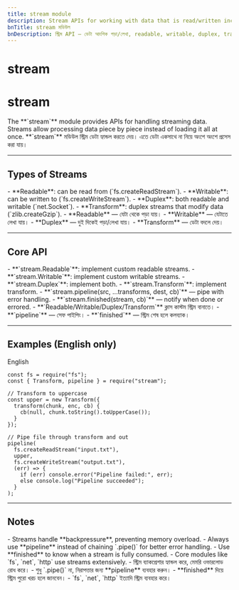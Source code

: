 ```yaml
---
title: stream module
description: Stream APIs for working with data that is read/written incrementally — readable, writable, duplex, transform, piping, and backpressure handling.
bnTitle: stream মডিউল
bnDescription: স্ট্রিম API — ডেটা আংশিক পড়া/লেখা, readable, writable, duplex, transform, পাইপিং ও ব্যাকপ্রেশার হ্যান্ডলিং।
---
```


# <I18nEnglish>stream</I18nEnglish>
# <I18nBangla>stream</I18nBangla>


<I18nEnglish>
The **`stream`** module provides APIs for handling streaming data. Streams allow processing data piece by piece instead of loading it all at once.
</I18nEnglish>

<I18nBangla>
**`stream`** মডিউল স্ট্রিম ডেটা হ্যান্ডল করতে দেয়। এতে ডেটা একসাথে না নিয়ে অংশে অংশে প্রসেস করা যায়।
</I18nBangla>



---

## Types of Streams

<I18nEnglish>
- **Readable**: can be read from (`fs.createReadStream`).  
- **Writable**: can be written to (`fs.createWriteStream`).  
- **Duplex**: both readable and writable (`net.Socket`).  
- **Transform**: duplex streams that modify data (`zlib.createGzip`).  
</I18nEnglish>

<I18nBangla>
- **Readable** — যেটা থেকে পড়া যায়।  
- **Writable** — যেটাতে লেখা যায়।  
- **Duplex** — দুই দিকেই পড়া/লেখা যায়।  
- **Transform** — ডেটা বদলে দেয়।  
</I18nBangla>



---

## Core API

<I18nEnglish>
- **`stream.Readable`**: implement custom readable streams.  
- **`stream.Writable`**: implement custom writable streams.  
- **`stream.Duplex`**: implement both.  
- **`stream.Transform`**: implement transform.  
- **`stream.pipeline(src, ...transforms, dest, cb)`** — pipe with error handling.  
- **`stream.finished(stream, cb)`** — notify when done or errored.  
</I18nEnglish>

<I18nBangla>
- **`Readable/Writable/Duplex/Transform`** ক্লাস কাস্টম স্ট্রিম বানাতে।  
- **`pipeline`** — সেফ পাইপিং।  
- **`finished`** — স্ট্রিম শেষ হলে কলব্যাক।  
</I18nBangla>



---

## Examples (English only)

<Tabs defaultValue="english" className="w-full">
  <TabsList>
    <TabsTrigger value="english">English</TabsTrigger>
  </TabsList>

  <TabsContent value="english">

```bnl
const fs = require("fs");
const { Transform, pipeline } = require("stream");

// Transform to uppercase
const upper = new Transform({
  transform(chunk, enc, cb) {
    cb(null, chunk.toString().toUpperCase());
  }
});

// Pipe file through transform and out
pipeline(
  fs.createReadStream("input.txt"),
  upper,
  fs.createWriteStream("output.txt"),
  (err) => {
    if (err) console.error("Pipeline failed:", err);
    else console.log("Pipeline succeeded");
  }
);
```
  </TabsContent>
</Tabs>

---

## Notes

<I18nEnglish>
- Streams handle **backpressure**, preventing memory overload.  
- Always use **pipeline** instead of chaining `.pipe()` for better error handling.  
- Use **finished** to know when a stream is fully consumed.  
- Core modules like `fs`, `net`, `http` use streams extensively.  
</I18nEnglish>

<I18nBangla>
- স্ট্রিম ব্যাকপ্রেশার হ্যান্ডল করে, মেমরি ওভারলোড রোধ করে।  
- শুধু `.pipe()` না, নিরাপত্তার জন্য **pipeline** ব্যবহার করুন।  
- **finished** দিয়ে স্ট্রিম পুরো খরচ হলে জানবেন।  
- `fs`, `net`, `http` ইত্যাদি স্ট্রিম ব্যবহার করে।  
</I18nBangla>


